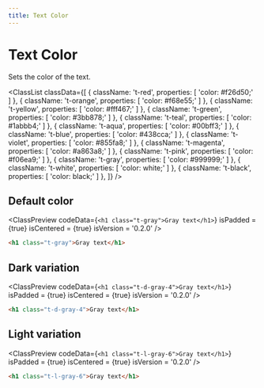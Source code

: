 ```yaml
---
title: Text Color
---
```



# Text Color

Sets the color of the text.

<ClassList
  classData={[
    {
      className: 't-red',
      properties: [
        'color: #f26d50;'
      ]
    },
    {
      className: 't-orange',
      properties: [
        'color: #f68e55;'
      ]
    },
    {
      className: 't-yellow',
      properties: [
        'color: #fff467;'
      ]
    },
    {
      className: 't-green',
      properties: [
        'color: #3bb878;'
      ]
    },
    {
      className: 't-teal',
      properties: [
        'color: #1abbb4;'
      ]
    },
    {
      className: 't-aqua',
      properties: [
        'color: #00bff3;'
      ]
    },
    {
      className: 't-blue',
      properties: [
        'color: #438cca;'
      ]
    },
    {
      className: 't-violet',
      properties: [
        'color: #855fa8;'
      ]
    },
    {
      className: 't-magenta',
      properties: [
        'color: #a863a8;'
      ]
    },
    {
      className: 't-pink',
      properties: [
        'color: #f06ea9;'
      ]
    },
    {
      className: 't-gray',
      properties: [
        'color: #999999;'
      ]
    },
    {
      className: 't-white',
      properties: [
        'color: white;'
      ]
    },
    {
      className: 't-black',
      properties: [
        'color: black;'
      ]
    },
  ]}
/>

## Default color

<ClassPreview
  codeData={`
    <h1 class="t-gray">Gray text</h1>
  `}
  isPadded = {true}
  isCentered = {true}
  isVersion = '0.2.0'
/>

```html
<h1 class="t-gray">Gray text</h1>
```

## Dark variation

<ClassPreview
  codeData={`
    <h1 class="t-d-gray-4">Gray text</h1>
  `}
  isPadded = {true}
  isCentered = {true}
  isVersion = '0.2.0'
/>

```html
<h1 class="t-d-gray-4">Gray text</h1>
```

## Light variation

<ClassPreview
  codeData={`
    <h1 class="t-l-gray-6">Gray text</h1>
  `}
  isPadded = {true}
  isCentered = {true}
  isVersion = '0.2.0'
/>

```html
<h1 class="t-l-gray-6">Gray text</h1>
```